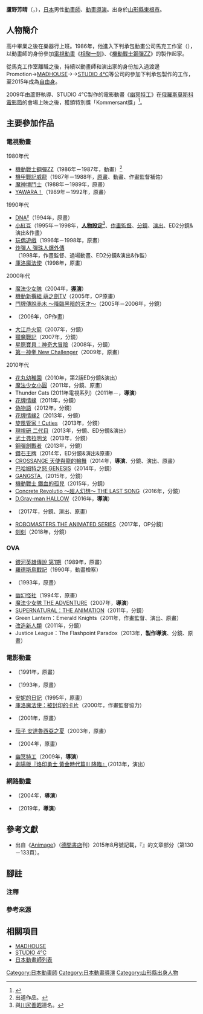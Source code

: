 {{multiple issues|
{{Notability Unreferenced|time=2016-10-10T07:56:30+00:00}}
{{Primarysources|time=2016-10-10T07:56:30+00:00}}
}}
{{noteTA|G1=Anime}}
{{japanese|japanese=芦野 芳晴|kana=あしの よしはる|romaji=Ashino Yoshiharu}}
'''蘆野芳晴'''（{{lang-ja|芦野 芳晴}}，{{bd|1965年|3月1日||}}），[[日本|日本]]男性[[動畫師|動畫師]]、[[動畫|動畫]][[導演|導演]]。出身於[[山形縣|山形縣]][[東根市|東根市]]。

== 人物簡介 ==
高中畢業之後在樂器行上班。1986年，他進入下判承包動畫公司馬克工作室（<small>{{lang|ja|スタジオ·マーク}}</small>），以動畫師的身份參加[[電視動畫|電視動畫]]《[[相聚一刻|相聚一刻]]》、《[[機動戰士GUNDAM_ZZ|機動戰士鋼彈ZZ]]》的製作起家。

從馬克工作室離職之後，持續以動畫師和演出家的身份加入過渡邊Promotion→[[MADHOUSE|MADHOUSE]]→{{link-ja|日本華特迪士尼公司|アンサー・スタジオ}}→[[STUDIO_4℃|STUDIO 4℃]]等公司的參加下判承包製作的工作，至2015年成為[[自由職業|自由身]]。

2009年由蘆野執導、STUDIO 4℃製作的電影動畫《[[幽冥特工|幽冥特工]]》在[[俄羅斯|俄羅斯]][[莫斯科電影節|莫斯科電影節]]的會場上映之後，獲頒特別獎「Kommersant獎」<ref>{{Cite web|date=|url=http://www.asahi.com/showbiz/manga/TKY200907270233.html|script-title=ja:第2次大戦舞台にファンタジー アニメーション監督 芦野芳晴|work=朝日新聞數位|author=|publisher=[[朝日新聞|朝日新聞]]|accessdate=2016-10-10|language=ja|archive-date=2017-12-26|archive-url=https://web.archive.org/web/20171226145201/http://www.asahi.com/showbiz/manga/TKY200907270233.html|dead-url=no}}</ref>。

== 主要參加作品 ==
=== 電視動畫 ===
; 1980年代
* [[機動戰士GUNDAM_ZZ|機動戰士鋼彈ZZ]]（1986年－1987年，動畫）<ref group="注">出道作品。</ref>
* [[機甲戰記威龍|機甲戰記威龍]]（1987年－1988年，[[原畫|原畫]]、動畫、作畫監督補佐）
* [[魔神壇鬥士|魔神壇鬥士]]（1988年－1989年，原畫）
* [[以柔克剛|YAWARA！]]（1989年－1992年，原畫）

; 1990年代
* [[DNA²|DNA²]]（1994年，原畫）
* [[小紅豆_(漫畫)|小紅豆]]（1995年－1998年，'''[[人物設計|人物設定]]'''<ref group="注">與[[川尻善昭|川尻善昭]]連名。</ref>、[[作畫監督|作畫監督]]、[[分鏡|分鏡]]、[[戲劇|演出]]、ED2分鏡&演出&作畫）
* [[孩子們的遊戲|玩偶遊戲]]（1996年－1998年，原畫）
* [[炸彈人_彈珠人爆外傳|炸彈人 彈珠人爆外傳]]（1998年，作畫監督、過場動畫、ED2分鏡&演出&作監）
* [[百變小櫻|庫洛魔法使]]（1998年，原畫）

; 2000年代
* [[魔法少女隊|魔法少女隊]]（2004年，'''[[導演|導演]]'''）
* [[機動新撰組_萌之劍|機動新撰組 萌之劍TV]]（2005年，OP原畫）
* [[鬥牌傳說|鬥牌傳說赤木 ～降臨黑暗的天才～]]（2005年－2006年，分鏡）
* {{link-ja|東京暴族2|TOKYO TRIBE2}}（2006年，OP作畫）
* [[大江戶火箭|大江戶火箭]]（2007年，分鏡）
* [[獵魔戰記|獵魔戰記]]（2007年，分鏡）
* [[星際寶貝：神奇大冒險|星際寶貝：神奇大冒險]]（2008年，分鏡）
* [[第一神拳|第一神拳 New Challenger]]（2009年，原畫）

; 2010年代
* [[花丸幼稚園|花丸幼稚園]]（2010年，第2話ED分鏡&演出）
* [[魔法少女小圓|魔法少女小圓]]（2011年，分鏡、原畫）
* Thunder Cats (2011年電視系列)（2011年－，'''導演'''）
* [[花牌情緣|花牌情緣]]（2011年，分鏡）
* [[偽物語|偽物語]]（2012年，分鏡）
* [[花牌情緣|花牌情緣2]]（2013年，分鏡）
* [[旋風管家_(動畫)|旋風管家！Cuties]] （2013年，分鏡）
* [[現視研|現視研 二代目]]（2013年，分鏡、ED分鏡&演出）
* [[武士弗拉明戈|武士弗拉明戈]]（2013年，分鏡）
* [[GUNDAM創戰者|鋼彈創戰者]]（2013年，分鏡）
* [[鑽石王牌|鑽石王牌]]（2014年，ED分鏡&演出&原畫）
* [[CROSSANGE_天使與龍的輪舞|CROSSANGE 天使與龍的輪舞]]（2014年，'''導演'''、分鏡、演出、原畫）
* [[巴哈姆特之怒|巴哈姆特之怒 GENESIS]]（2014年，分鏡）
* [[GANGSTA.|GANGSTA.]]（2015年，分鏡）
* [[機動戰士GUNDAM_鐵血的孤兒|機動戰士 鐵血的孤兒]]（2015年，分鏡）
* [[Concrete_Revolutio～超人幻想～|Concrete Revolutio ～超人幻想～ THE LAST SONG]]（2016年，分鏡）
* [[驅魔少年|D.Gray-man HALLOW]]（2016年，'''導演'''）
* {{link-ja|新撰組鎮魂歌|ちるらん にぶんの壱}}（2017年，分鏡、演出、原畫）
* [[機甲大師|ROBOMASTERS THE ANIMATED SERIES]]（2017年，OP分鏡）
* [[刻刻|刻刻]]（2018年，分鏡）

=== OVA ===
* [[銀河英雄傳說#OVA第1期|銀河英雄傳說 第1期]]（1989年，原畫）
* [[羅德斯島戰記|羅德斯島戰記]]（1990年，動畫檢察）
* {{link-ja|機神兵團|機神兵団}}（1993年，原畫）
* [[幽幻怪社|幽幻怪社]]（1994年，原畫）
* [[魔法少女隊|魔法少女隊 THE ADVENTURE]]（2007年，'''導演'''）
* [[邪惡力量|SUPERNATURAL：THE ANIMATION]]（2011年，分鏡）
* Green Lantern：Emerald Knights（2011年，作畫監督、演出、原畫）
* [[改造新人類|改造新人類]]（2011年，分鏡）
* Justice League：The Flashpoint Paradox（2013年，'''製作導演'''、分鏡、原畫）

=== 電影動畫 ===
* {{link-ja|福星小子3：情侶樂天派|うる星やつら3 リメンバー・マイ・ラブ}}（1991年，原畫）
* {{link-ja|星星的軌道|お星さまのレール}}（1993年，原畫）
* [[安妮日記|安妮的日記]]（1995年，原畫）
* [[百變小櫻#庫洛魔法使劇場版：被封印的卡片|庫洛魔法使：被封印的卡片]]（2000年，作畫監督協力）
* {{link-ja|阿萊蒂公主|アリーテ姫}}（2001年，原畫）
* [[茄子_安達魯西亞之夏|茄子 安達魯西亞之夏]]（2003年，原畫）
* {{link-ja|MIND GAME|マインド・ゲーム}}（2004年，原畫）
* [[幽冥特工|幽冥特工]]（2009年，'''導演'''）
* [[烙印勇士#劇場版動畫|劇場版『烙印勇士 黃金時代篇III 降臨』]]（2013年，演出）

=== 網路動畫 ===
* {{lang|ja|きまぐれロボット}}（2004年，'''導演'''）
* {{link-ja|聖鬥士星矢：黃道十二宮戰士|聖闘士星矢: Knights of the Zodiac}}（2019年，'''導演'''）

== 參考文獻 ==
* 出自《[[Animage|Animage]]》（[[德間書店|德間書店]]刊）2015年8月號記載，『{{lang|ja|この人に話を聞きたい（第179回）}}』的文章部分（第130－133頁）。

== 腳註 ==
=== 注釋 ===
{{reflist|group="注"}}

=== 參考來源 ===
{{reflist}}

== 相關項目 ==
* [[MADHOUSE|MADHOUSE]]
* [[STUDIO_4℃|STUDIO 4℃]]
* [[日本動畫師列表|日本動畫師列表]]

{{蘆野芳晴執導作品}}
{{Normdaten}}
{{DEFAULTSORT:Ahino Yoshiharu}}
[[Category:日本動畫師|Category:日本動畫師]]
[[Category:日本動畫導演|Category:日本動畫導演]]
[[Category:山形縣出身人物|Category:山形縣出身人物]]